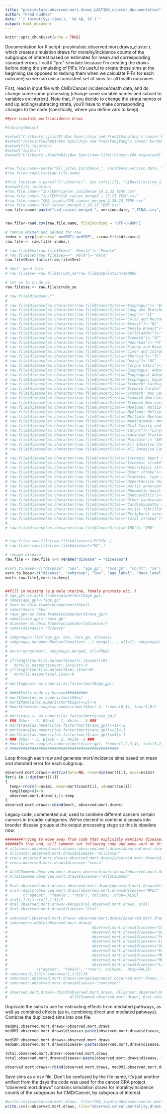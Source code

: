 ```yaml
---
title: "presimulate.observed.mort.draws_LASTING_cluster_documentation"
author: "Fred Cudhea"
date: "`r format(Sys.time(), '%d %B, %Y')`"
output: html_document
---
```


<style>
pre {
  overflow-x: auto;
}
pre code {
  word-wrap: normal;
  white-space: pre;
}
</style>


```r
knitr::opts_chunk$set(echo = TRUE)
```

Documentation for R script: presimulate.observed.mort.draws_cluster.r, which creates simulation draws for morality/incidence counts of the subgroups of interest based on estimates for mean and corresponding standard errors. I call it "pre"-simulate because I'm creating the draws before doing the simulating of PIFs. It's useful to create these sims at the beginning (as opposed to redoing them when we calculate PIFs for each outcome) so we can use a consistent set of sims for all health outcomes.   

First, read in input file with CMD/Cancer incidence/death data, and do change some some processing (change some variable names and subset to variables on interest). Note that, if you decide to change the strata names or end up adding/subtracing strata, you'll have to make corresponding changes to the code (specfically, where you define vars.to.keep).
```r
##pre-simulate mort/incidence draws

#library(Kmisc)

#setwd("C:\\Users\\jliu28\\Box Sync\\Juju and Fred\\Fangfang's cancer burden PAF")
#setwd("/Users/fcudhe01/Box Sync/Juju and Fred/Fangfang's cancer burden PAF")
#setwd(file_location)
#setwd("Inputs")
#setwd("C:\\Users\\fcudhe01\\Box Sync\\new life\\Cancer-CRA-organized\\inputs")


#raw.file.name<-paste("All_Sites_Incidence_", incidence.version.date, ".csv", sep="")
#raw.file<-read.csv(raw.file.name)

#file_location = paste("C:\\Users\\", Sys.info()[7], "\\Box\\lasting_aim_3\\model development\\data_new\\in\\TEMP", sep="")
#setwd(file_location)
#raw.file.name<-"in/TEMP/cancer_incidence_10.3.22_TEMP.csv"
#raw.file.name<-"in/TEMP/CVD_cancer_merged_1.23.23_TEMP.csv"
#raw.file.name<-"CRA_inputs/CVD_cancer_merged_2.28.23_TEMP.csv"
#raw.file.name<-"CVD_cancer_merged_2.28.23_TEMP.csv"
raw.file.name<-paste("cvd_cancer_merged_", version.date, "_FINAL.csv", sep="")


raw.file<-read.csv(raw.file.name, fileEncoding = 'UTF-8-BOM')

# remove BMImed and SBPmed for now
index <- grep(pattern="_medBMI|_medSBP", x=raw.file$diseases)
raw.file <- raw.file[-index,]

# raw.file$Sex[raw.file$Sex=="  Female"]<-"Female"
# raw.file$Sex[raw.file$Sex=="  Male"]<-"Male"
raw.file$Sex<-factor(raw.file$Sex)

# dont' need this
# raw.file$se<-raw.file$crude_se*raw.file$population/100000

# set se to crude_se
raw.file$se <- raw.file$crude_se

# raw.file$disease<-""
# 
# raw.file$disease[as.character(raw.file$CancerSite)=="Esophagus"]<-"EC"
# raw.file$disease[as.character(raw.file$CancerSite)=="Lung and Bronchus"]<-"LC"
# raw.file$disease[as.character(raw.file$CancerSite)=="Lung"]<-"LC"
# raw.file$disease[as.character(raw.file$CancerSite)=="Colon and Rectum"]<-"CC"
# raw.file$disease[as.character(raw.file$CancerSite)=="Breast"]<-"BC"
# raw.file$disease[as.character(raw.file$CancerSite)=="Female Breast"]<-"BC"
# raw.file$disease[as.character(raw.file$CancerSite)=="Gallbladder"]<-"GC"
# raw.file$disease[as.character(raw.file$CancerSite)=="Stomach"]<-"SC"
# raw.file$disease[as.character(raw.file$CancerSite)=="Pancreas"]<-"PC"
# raw.file$disease[as.character(raw.file$CancerSite)=="Kidney and Renal Pelvis"]<-"KC"
# raw.file$disease[as.character(raw.file$CancerSite)=="Liver and Intrahepatic Bile Duct"]<-"LVC"
# raw.file$disease[as.character(raw.file$CancerSite)=="Thyroid"]<-"TC"
# raw.file$disease[as.character(raw.file$CancerSite)=="Ovary"]<-"OC"
# raw.file$disease[as.character(raw.file$CancerSite)=="Corpus Uteri"]<-"UC"
# raw.file$disease[as.character(raw.file$CancerSite)=="Esophagus: Adenomas and adenocarcinomas"]<-"ECA"
# raw.file$disease[as.character(raw.file$CancerSite)=="Esophageal Adenocarcinoma"]<-"ECA"
# raw.file$disease[as.character(raw.file$CancerSite)=="Esophagus: Squamous cell neoplasm"]<-"ECSCN"
# raw.file$disease[as.character(raw.file$CancerSite)=="Stomach: Cardia, NOS"]<-"SCC" 
# raw.file$disease[as.character(raw.file$CancerSite)=="Stomach Cardia"]<-"SCC" 
# raw.file$disease[as.character(raw.file$CancerSite)=="Stomach: Non Cardia, NOS"]<-"SCNC" 
# raw.file$disease[as.character(raw.file$CancerSite)=="Stomach Non-Cardia"]<-"SCNC" 
# raw.file$disease[as.character(raw.file$CancerSite)=="Stomach Non-cardia"]<-"SCNC" 
# raw.file$disease[as.character(raw.file$CancerSite)=="Myeloma: Multiple myeloma/plasma-cell leuk"]<-"MMC"
# raw.file$disease[as.character(raw.file$CancerSite)=="Myeloma: Multiple myeloma/plasma-c"]<-"MMC"
# raw.file$disease[as.character(raw.file$CancerSite)=="Multiple Myeloma"]<-"MMC" 
# raw.file$disease[as.character(raw.file$CancerSite)=="meningiomas: meningiomas"]<-"MC" 
# raw.file$disease[as.character(raw.file$CancerSite)=="Oral Cavity and Pharynx"]<-"MPLC" 
# raw.file$disease[as.character(raw.file$CancerSite)=="Larynx"]<-"Larynx"
# raw.file$disease[as.character(raw.file$CancerSite)=="Advanced Prostate"]<-"APCA"
# raw.file$disease[as.character(raw.file$CancerSite)=="Prostate"]<-"APCA"
# raw.file$disease[as.character(raw.file$CancerSite)=="All Invasive Cancer Sites Combined"]<-"ALLCANCER"
# raw.file$disease[as.character(raw.file$CancerSite)=="All Invasive Cancer Sites"]<-"ALLCANCER"
# 
# raw.file$disease[as.character(raw.file$CancerSite)=="Ischemic heart disease"]<-"IHD"
# raw.file$disease[as.character(raw.file$CancerSite)=="Ischemic stroke"]<-"ISTK"
# raw.file$disease[as.character(raw.file$CancerSite)=="Hemorrhagic stroke"]<-"HSTK"
# raw.file$disease[as.character(raw.file$CancerSite)=="Other stroke"]<-"OSTK"
# raw.file$disease[as.character(raw.file$CancerSite)=="Diabetes, type 2"]<-"DIAB"
# raw.file$disease[as.character(raw.file$CancerSite)=="Hypertensive heart disease"]<-"HHD"
# raw.file$disease[as.character(raw.file$CancerSite)=="Aortic aneurysm"]<-"AA"
# raw.file$disease[as.character(raw.file$CancerSite)=="Rheumatic heart disease"]<-"RHD"
# raw.file$disease[as.character(raw.file$CancerSite)=="Endocarditis"]<-"ENDO"
# raw.file$disease[as.character(raw.file$CancerSite)=="Other cardiovascular and circulatory diseases"]<-"OTH"
# raw.file$disease[as.character(raw.file$CancerSite)=="Cardiomyopathy and myocarditis"]<-"CM"
# raw.file$disease[as.character(raw.file$CancerSite)=="Atrial fibrillation and flutter"]<-"AFF"
# raw.file$disease[as.character(raw.file$CancerSite)=="Peripheral vascular disease"]<-"PVD"
# raw.file$disease[as.character(raw.file$CancerSite)=="Total strokes"]<-"TSTK"
# 
# raw.file$disease[as.character(raw.file$CancerSite)=="IHD"]<-"IHD"


# raw.file<-raw.file[raw.file$disease!="ECSCN",]
# raw.file<-raw.file[raw.file$disease!="MC",]

# rename disease
raw.file <- raw.file %>% rename("disease" = "diseases")

#vars.to.keep<-c("disease", "Sex", "age_gp", "race_gp", "count", "se")
vars.to.keep<-c("disease", "subgroup", "Sex", "Age_label", "Race_label", "count", "se")
mort<-raw.file[,vars.to.keep]


##fill in missing (e.g male uterine, female prostate etc..)
# age_gp<-as.data.frame(unique(mort$age_gp))
# names(age_gp)<-"age_gp"
# Sex<-as.data.frame(unique(mort$Sex))
# names(Sex)<-"Sex"
# race_gp<-as.data.frame(unique(mort$race_gp))
# names(race_gp)<-"race_gp"
# disease<-as.data.frame(unique(mort$disease))
# names(disease)<-"disease"
# 
# subgroups<-list(age_gp, Sex, race_gp, disease)
# subgroups.merged<-Reduce(function(...) merge(..., all=T), subgroups)
# 
# mort<-merge(mort, subgroups.merged, all=TRUE)
# 
# if(length(mort[is.na(mort$count),]$count)>0)
#   mort[is.na(mort$count),]$count<-0
# if(length(mort[is.na(mort$se),]$se)>0)
#   mort[is.na(mort$se),]$se<-0
# 
# mort$agecat<-as.numeric(as.factor(mort$age_gp))
# 
# #####Edits made by Heesun##########
# mort$female<-as.numeric(mort$Sex)
# mort$female[as.numeric(mort$Sex)==2]<-0
# #mort$female<-swap(as.numeric(mort$Sex)-1, from=c(0,1), to=c(1,0))
# 
# mort$race <- as.numeric(as.factor(mort$race_gp))
# ### Other - 2, Black - 1, White - 3 ###
# mort$race[as.numeric(as.factor(mort$race_gp))==1]<-2
# mort$race[as.numeric(as.factor(mort$race_gp))==2]<-3
# mort$race[as.numeric(as.factor(mort$race_gp))==3]<-1
# ### Other - 3, Black - 2, White -1 ###
# #mort$race<-swap(as.numeric(mort$race_gp), from=c(1,2,3,4), to=c(3,2,1,4))
# #################################################
```

Loop through each row and generate mort/incidence sims based on mean and standard error for each subgroup. 
```r
observed.mort.draws<-matrix(data=NA, nrow=dim(mort)[1], ncol=nsim1)
for(i in 1:dim(mort)[1])
{
  temp<-rnorm(n=nsim1, mean=mort$count[i], sd=mort$se[i])
  temp[temp<0]<-0
  observed.mort.draws[i,]<-temp
}
observed.mort.draws<-cbind(mort, observed.mort.draws)
```

Legacy code, commented out, used to combine different cancers certain cancers in broader categories. We've elected to combine diseases into braoder disease groups at the output processing stage so this is obsolete now.
```r
########Trying to move away from code that explicitly mentions diseases of interest so that it can be used more generally
######To that end, will comment out following code and move work on disease combinations in a different set of r scripts.
# allcancer.observed.mort.draws<-observed.mort.draws[observed.mort.draws$disease=="ALLCANCER",]
# allcancer.observed.mort.draws$disease<-"allcancer"
# ececa.observed.mort.draws<-observed.mort.draws[observed.mort.draws$disease=="EC",]
# ececa.observed.mort.draws$disease<-"ececa"
# 
# AllSCSummed.observed.mort.draws<-observed.mort.draws[observed.mort.draws$disease=="SC",]
# AllSCSummed.observed.mort.draws$disease<-"AllSCSummed"
# 
# Oral.observed.mort.draws<-observed.mort.draws[observed.mort.draws$disease=="MPLC",1:9]
# oral<-ddply(observed.mort.draws[observed.mort.draws$disease=="MPLC" | observed.mort.draws$disease=="Larynx", -(1:6)],
#       c("agecat", "female", "race"), colSums, .drop=FALSE)
# oral[,1:3]<-oral[,1:3]/2
# Oral.observed.mort.draws<-merge(Oral.observed.mort.draws, oral)
# Oral.observed.mort.draws$disease<-"Oral"
# 
# sumcancer.observed.mort.draws<-observed.mort.draws[observed.mort.draws$disease=="CC",1:9]
# sumcancer<-ddply(observed.mort.draws[
#                                      observed.mort.draws$disease=="CC" | observed.mort.draws$disease=="BC" |
#                                      observed.mort.draws$disease=="GC" | observed.mort.draws$disease=="SC" |
#                                      observed.mort.draws$disease=="PC" | observed.mort.draws$disease=="KC" |
#                                      observed.mort.draws$disease=="LVC" | observed.mort.draws$disease=="TC" |
#                                      observed.mort.draws$disease=="OC" | observed.mort.draws$disease=="UC" |
#                                      observed.mort.draws$disease=="ECA" |
#                                      observed.mort.draws$disease=="MMC" |
#                                      observed.mort.draws$disease=="MPLC" |
#                                      observed.mort.draws$disease=="Larynx" | observed.mort.draws$disease=="APCA", -(1:6)],
#             c("agecat", "female", "race"), colSums, .drop=FALSE)
# sumcancer[,1:3]<-sumcancer[,1:3]/14
# sumcancer.observed.mort.draws<-merge(sumcancer.observed.mort.draws, sumcancer)
# sumcancer.observed.mort.draws$disease<-"sumcancer"
# 
# observed.mort.draws<-rbind(observed.mort.draws, allcancer.observed.mort.draws, ececa.observed.mort.draws, 
#                            AllSCSummed.observed.mort.draws, Oral.observed.mort.draws, sumcancer.observed.mort.draws)
```

Duplicate the sims to use for estimating effects from mediated pathways, as well as combined effects (as in, combining direct and mediated pahways). Combine the duplicated sims into one file.  
```r
medBMI.observed.mort.draws<-observed.mort.draws
medBMI.observed.mort.draws$disease<-paste(observed.mort.draws$disease, "_medBMI", sep="")

medSBP.observed.mort.draws<-observed.mort.draws
medSBP.observed.mort.draws$disease<-paste(observed.mort.draws$disease, "_medSBP", sep="")

total.observed.mort.draws<-observed.mort.draws
total.observed.mort.draws$disease<-paste(observed.mort.draws$disease, "_total", sep="")

observed.mort.draws<-rbind(observed.mort.draws, medBMI.observed.mort.draws, medSBP.observed.mort.draws, total.observed.mort.draws)
```

Save sims as a csv file. Don't be confused by the file name, it's just another artifact from the days the code was used for the cancer CRA project. "observed.mort.draws" contains simulation draws for morality/incidence counts of the subgroups for CMD/Cancer, by subgroup of interest.
```r
#write.csv(x=observed.mort.draws, file="CRA_inputs/observed.cancer.mortality.draws.csv")
write.csv(x=observed.mort.draws, file="observed.cancer.mortality.draws.csv")
```

